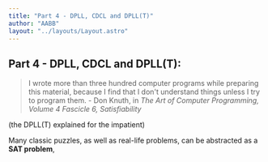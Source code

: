 ```yaml
---
title: "Part 4 - DPLL, CDCL and DPLL(T)"
author: "AABB"
layout: "../layouts/Layout.astro"
---
```



## Part 4 - DPLL, CDCL and DPLL(T):

> I wrote more than three hundred computer programs while preparing this
material, because I find that I don't understand things unless I try to program
them. - Don Knuth, in *The Art of Computer Programming, Volume 4 Fascicle 6, Satisfiability*

(the DPLL(T) explained for the impatient)

Many classic puzzles, as well as real-life problems, can be abstracted
as a <b>SAT problem</b>, 

<Snippet title="prolog" />